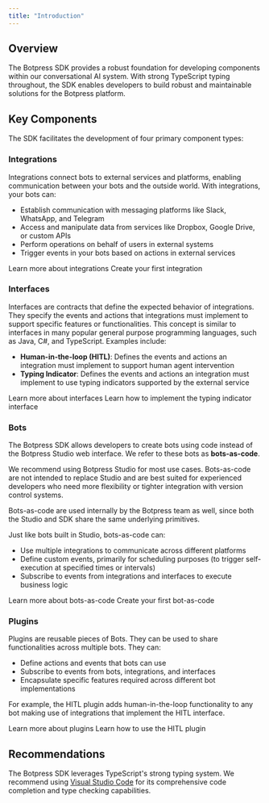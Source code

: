 ```yaml
---
title: "Introduction"
---
```


## Overview

The Botpress SDK provides a robust foundation for developing components within our conversational AI system. With strong TypeScript typing throughout, the SDK enables developers to build robust and maintainable solutions for the Botpress platform.

## Key Components

The SDK facilitates the development of four primary component types:

### Integrations

Integrations connect bots to external services and platforms, enabling communication between your bots and the outside world. With integrations, your bots can:

- Establish communication with messaging platforms like Slack, WhatsApp, and Telegram
- Access and manipulate data from services like Dropbox, Google Drive, or custom APIs
- Perform operations on behalf of users in external systems
- Trigger events in your bots based on actions in external services

<CardGroup Cols={2}>
    <Card title="Read more" horizontal icon="book" href="/for-developers/sdk/integration/introduction">
        Learn more about integrations
    </Card>
    <Card title="Getting started" horizontal icon="play" href="/for-developers/sdk/integration/getting-started">
        Create your first integration
    </Card>
</CardGroup>

### Interfaces

Interfaces are contracts that define the expected behavior of integrations. They specify the events and actions that integrations must implement to support specific features or functionalities. This concept is similar to interfaces in many popular general purpose programming languages, such as Java, C#, and TypeScript. Examples include:

- **Human-in-the-loop (HITL)**: Defines the events and actions an integration must implement to support human agent intervention
- **Typing Indicator**: Defines the events and actions an integration must implement to use typing indicators supported by the external service

<CardGroup Cols={2}>
    <Card title="Read more" horizontal icon="book" href="/for-developers/sdk/interface/introduction">
        Learn more about interfaces
    </Card>
    <Card title="How-to" horizontal icon="graduation-cap" href="/for-developers/sdk/interface/typing-indicator">
        Learn how to implement the typing indicator interface
    </Card>
</CardGroup>

### Bots

The Botpress SDK allows developers to create bots using code instead of the Botpress Studio web interface. We refer to these bots as **bots-as-code**.

<Warning>
    We recommend using Botpress Studio for most use cases. Bots-as-code are not intended to replace Studio and are best suited for experienced developers who need more flexibility or tighter integration with version control systems.
</Warning>

Bots-as-code are used internally by the Botpress team as well, since both the Studio and SDK share the same underlying primitives.

Just like bots built in Studio, bots-as-code can:

- Use multiple integrations to communicate across different platforms
- Define custom events, primarily for scheduling purposes (to trigger self-execution at specified times or intervals)
- Subscribe to events from integrations and interfaces to execute business logic

<CardGroup Cols={2}>
    <Card title="Read more" horizontal icon="book" href="/for-developers/sdk/bot/introduction">
        Learn more about bots-as-code
    </Card>
    <Card title="Getting started" horizontal icon="play" href="/for-developers/sdk/bot/getting-started">
        Create your first bot-as-code
    </Card>
</CardGroup>

### Plugins

Plugins are reusable pieces of Bots. They can be used to share functionalities across multiple bots. They can:

- Define actions and events that bots can use
- Subscribe to events from bots, integrations, and interfaces
- Encapsulate specific features required across different bot implementations

For example, the HITL plugin adds human-in-the-loop functionality to any bot making use of integrations that implement the HITL interface.

<CardGroup Cols={2}>
    <Card title="Read more" horizontal icon="book" href="/for-developers/sdk/plugin/introduction">
        Learn more about plugins
    </Card>
    <Card title="How-to" horizontal icon="graduation-cap" href="/for-developers/sdk/plugin/hitl">
        Learn how to use the HITL plugin
    </Card>
</CardGroup>

## Recommendations

The Botpress SDK leverages TypeScript's strong typing system. We recommend using [Visual Studio Code](https://code.visualstudio.com) for its comprehensive code completion and type checking capabilities.